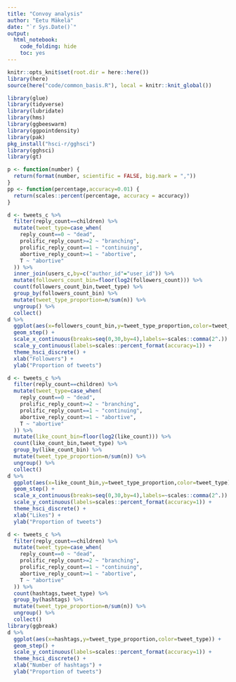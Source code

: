 ```yaml
---
title: "Convoy analysis"
author: "Eetu Mäkelä"
date: "`r Sys.Date()`"
output: 
  html_notebook:
    code_folding: hide
    toc: yes
---
```


```r
knitr::opts_knit$set(root.dir = here::here())
library(here)
source(here("code/common_basis.R"), local = knitr::knit_global())

library(glue)
library(tidyverse)
library(lubridate)
library(hms)
library(ggbeeswarm)
library(ggpointdensity)
library(pak)
pkg_install("hsci-r/gghsci")
library(gghsci)
library(gt)

p <- function(number) {
  return(format(number, scientific = FALSE, big.mark = ","))
}
pp <- function(percentage,accuracy=0.01) {
  return(scales::percent(percentage, accuracy = accuracy))
}
```

```r
d <- tweets_c %>%
  filter(reply_count==children) %>%
  mutate(tweet_type=case_when(
    reply_count==0 ~ "dead",
    prolific_reply_count>=2 ~ "branching",
    prolific_reply_count==1 ~ "continuing",
    abortive_reply_count>=1 ~ "abortive",
    T ~ "abortive"
  )) %>%
  inner_join(users_c,by=c("author_id"="user_id")) %>%
  mutate(followers_count_bin=floor(log2(followers_count))) %>%
  count(followers_count_bin,tweet_type) %>%
  group_by(followers_count_bin) %>% 
  mutate(tweet_type_proportion=n/sum(n)) %>%
  ungroup() %>%
  collect()
d %>%
  ggplot(aes(x=followers_count_bin,y=tweet_type_proportion,color=tweet_type)) +
  geom_step() +
  scale_x_continuous(breaks=seq(0,30,by=4),labels=~scales::comma(2^.)) +
  scale_y_continuous(labels=scales::percent_format(accuracy=1)) +
  theme_hsci_discrete() +
  xlab("Followers") +
  ylab("Proportion of tweets")
```

```r
d <- tweets_c %>%
  filter(reply_count==children) %>%
  mutate(tweet_type=case_when(
    reply_count==0 ~ "dead",
    prolific_reply_count>=2 ~ "branching",
    prolific_reply_count==1 ~ "continuing",
    abortive_reply_count>=1 ~ "abortive",
    T ~ "abortive"
  )) %>%
  mutate(like_count_bin=floor(log2(like_count))) %>%
  count(like_count_bin,tweet_type) %>%
  group_by(like_count_bin) %>% 
  mutate(tweet_type_proportion=n/sum(n)) %>%
  ungroup() %>%
  collect()
d %>%
  ggplot(aes(x=like_count_bin,y=tweet_type_proportion,color=tweet_type)) +
  geom_step() +
  scale_x_continuous(breaks=seq(0,30,by=4),labels=~scales::comma(2^.)) +
  scale_y_continuous(labels=scales::percent_format(accuracy=1)) +
  theme_hsci_discrete() +
  xlab("Likes") +
  ylab("Proportion of tweets")
```

```r
d <- tweets_c %>%
  filter(reply_count==children) %>%
  mutate(tweet_type=case_when(
    reply_count==0 ~ "dead",
    prolific_reply_count>=2 ~ "branching",
    prolific_reply_count==1 ~ "continuing",
    abortive_reply_count>=1 ~ "abortive",
    T ~ "abortive"
  )) %>%
  count(hashtags,tweet_type) %>%
  group_by(hashtags) %>% 
  mutate(tweet_type_proportion=n/sum(n)) %>%
  ungroup() %>%
  collect()
library(ggbreak)
d %>%
  ggplot(aes(x=hashtags,y=tweet_type_proportion,color=tweet_type)) +
  geom_step() +
  scale_y_continuous(labels=scales::percent_format(accuracy=1)) +
  theme_hsci_discrete() +
  xlab("Number of hashtags") +
  ylab("Proportion of tweets")
```